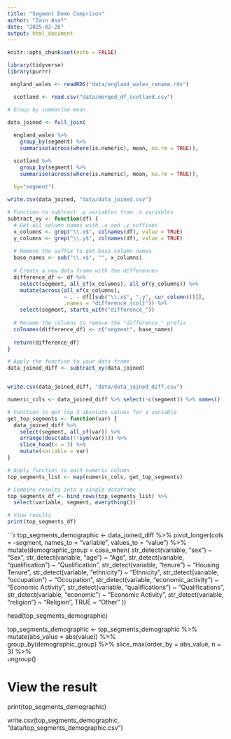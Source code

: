 ---
title: "Segment Demo Comprison"
author: "Zain Asaf"
date: "2025-02-26"
output: html_document
---

```{r setup, include=FALSE}
knitr::opts_chunk$set(echo = FALSE)
```

```{r}
library(tidyverse)
library(purrr)

```

```{r}
 england_wales <- readRDS("data/england_wales_rename.rds")

  scotland <- read.csv("data/merged_df_scotland.csv")
```

```{r}

# Group by summarise mean

data_joined <- full_join(
 
  england_wales %>%
    group_by(segment) %>%
    summarise(across(where(is.numeric), mean, na.rm = TRUE)),

  scotland %>%
    group_by(segment) %>%
    summarise(across(where(is.numeric), mean, na.rm = TRUE)),
 
  by="segment")

write.csv(data_joined, "data/data_joined.csv")


```

```{r}

# Function to subtract .y variables from .x variables
subtract_xy <- function(df) {
  # Get all column names with .x and .y suffixes
  x_columns <- grep("\\.x$", colnames(df), value = TRUE)
  y_columns <- grep("\\.y$", colnames(df), value = TRUE)
  
  # Remove the suffix to get base column names
  base_names <- sub("\\.x$", "", x_columns)
  
  # Create a new data frame with the differences
  difference_df <- df %>%
    select(segment, all_of(x_columns), all_of(y_columns)) %>%
    mutate(across(all_of(x_columns), 
                  ~ . - df[[sub("\\.x$", ".y", cur_column())]], 
                  .names = "difference_{col}")) %>%
    select(segment, starts_with("difference_"))
  
  # Rename the columns to remove the "difference_" prefix
  colnames(difference_df) <- c("segment", base_names)
  
  return(difference_df)
}

# Apply the function to your data frame
data_joined_diff <- subtract_xy(data_joined)


write.csv(data_joined_diff, "data/data_joined_diff.csv")

```

```{r}

numeric_cols <- data_joined_diff %>% select(-c(segment)) %>% names()

# Function to get top 3 absolute values for a variable
get_top_segments <- function(var) {
  data_joined_diff %>%
    select(segment, all_of(var)) %>%
    arrange(desc(abs(!!sym(var)))) %>%
    slice_head(n = 3) %>%
    mutate(variable = var)  
}

# Apply function to each numeric column
top_segments_list <- map(numeric_cols, get_top_segments)

# Combine results into a single dataframe
top_segments_df <- bind_rows(top_segments_list) %>%
  select(variable, segment, everything())  

# View results
print(top_segments_df)

```




```{r}



top_segments_demographic <- data_joined_diff %>% 
  pivot_longer(cols = -segment, names_to = "variable", values_to = "value") %>% 
  mutate(demographic_group = case_when(
    str_detect(variable, "sex") ~ "Sex",
    str_detect(variable, "age") ~ "Age",
    str_detect(variable, "qualification") ~ "Qualification",
    str_detect(variable, "tenure") ~ "Housing Tenure",
    str_detect(variable, "ethnicity") ~ "Ethnicity",
    str_detect(variable, "occupation") ~ "Occupation",
    str_detect(variable, "economic_activity") ~ "Economic Activity",
    str_detect(variable, "qualifications") ~ "Qualifications",
    str_detect(variable, "economic") ~ "Economic Activity",
    str_detect(variable, "religion") ~ "Religion",
    TRUE ~ "Other"
  ))


head(top_segments_demographic)


top_segments_demographic <- top_segments_demographic %>% 
  mutate(abs_value = abs(value)) %>%  
  group_by(demographic_group) %>% 
  slice_max(order_by = abs_value, n = 3) %>%  
  ungroup()  

# View the result
print(top_segments_demographic)



write.csv(top_segments_demographic, "data/top_segments_demographic.csv")

